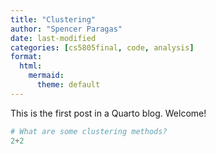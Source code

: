 ```yaml
---
title: "Clustering"
author: "Spencer Paragas"
date: last-modified
categories: [cs5805final, code, analysis]
format: 
  html: 
    mermaid: 
      theme: default
---
```


This is the first post in a Quarto blog. Welcome!

```python
# What are some clustering methods?
2+2
```
